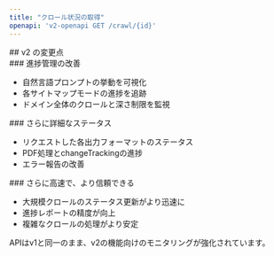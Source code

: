 ```yaml
---
title: "クロール状況の取得"
openapi: 'v2-openapi GET /crawl/{id}'
---
```


<div id="whats-new-in-v2">
  ## v2 の変更点
</div>

<div id="better-progress-tracking">
  ### 進捗管理の改善
</div>

- 自然言語プロンプトの挙動を可視化
- 各サイトマップモードの進捗を追跡
- ドメイン全体のクロールと深さ制限を監視

<div id="more-detailed-status">
  ### さらに詳細なステータス
</div>

- リクエストした各出力フォーマットのステータス
- PDF処理とchangeTrackingの進捗
- エラー報告の改善

<div id="faster-and-more-reliable">
  ### さらに高速で、より信頼できる
</div>

- 大規模クロールのステータス更新がより迅速に
- 進捗レポートの精度が向上
- 複雑なクロールの処理がより安定

APIはv1と同一のまま、v2の機能向けのモニタリングが強化されています。